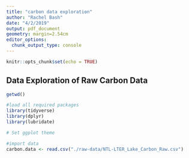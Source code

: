 ```yaml
---
title: "carbon data exploration"
author: "Rachel Bash"
date: "4/2/2019"
output: pdf_document
geometry: margin=2.54cm
editor_options: 
  chunk_output_type: console
---
```


```r
knitr::opts_chunk$set(echo = TRUE)
```

## Data Exploration of Raw Carbon Data


```r
getwd()

#load all required packages
library(tidyverse)
library(dplyr)
library(lubridate)

# Set ggplot theme


```



```r
#import data
carbon.data <- read.csv("./raw-data/NTL-LTER_Lake_Carbon_Raw.csv")
```

